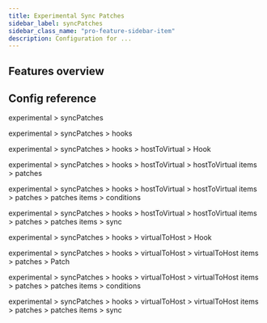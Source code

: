 ```yaml
---
title: Experimental Sync Patches
sidebar_label: syncPatches
sidebar_class_name: "pro-feature-sidebar-item"
description: Configuration for ...
---
```




<ProLabel/>

## Features overview


## Config reference

experimental > syncPatches
<SyncPatches/>

experimental > syncPatches > hooks
<Hooks/>

experimental > syncPatches > hooks > hostToVirtual > Hook
<Hook/>

experimental > syncPatches > hooks > hostToVirtual > hostToVirtual items > patches
<Patch/>

experimental > syncPatches > hooks > hostToVirtual > hostToVirtual items > patches > patches items > conditions
<PatchCondition/>

experimental > syncPatches > hooks > hostToVirtual > hostToVirtual items > patches > patches items > sync
<PatchSync/>

experimental > syncPatches > hooks > virtualToHost > Hook
<Hook/>

experimental > syncPatches > hooks > virtualToHost > virtualToHost items > patches > Patch
<Patch/>

experimental > syncPatches > hooks > virtualToHost > virtualToHost items > patches > patches items > conditions
<PatchCondition/>

experimental > syncPatches > hooks > virtualToHost > virtualToHost items > patches > patches items > sync
<PatchSync/>
